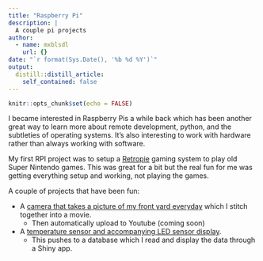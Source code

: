 ```yaml
---
title: "Raspberry Pi"
description: |
  A couple pi projects
author:
  - name: mxblsdl
    url: {}
date: "`r format(Sys.Date(), '%b %d %Y')`"
output:
  distill::distill_article:
    self_contained: false
---
```



```r
knitr::opts_chunk$set(echo = FALSE)
```

I became interested in Raspberry Pis a while back which has been another great way to learn more about remote development, python, and the subtleties of operating systems. It's also interesting to work with hardware rather than always working with software. 

My first RPI project was to setup a [Retropie](https://retropie.org.uk/) gaming system to play old Super Nintendo games. This was great for a bit but the real fun for me was getting everything setup and working, not playing the games.

A couple of projects that have been fun:

- A [camera that takes a picture of my front yard everyday](https://github.com/mxblsdl/dl_pictures) which I stitch together into a movie.
  - Then automatically upload to Youtube (coming soon)

- A [temperature sensor and accompanying LED sensor display](https://github.com/mxblsdl/dht).
  - This pushes to a database which I read and display the data through a Shiny app.


